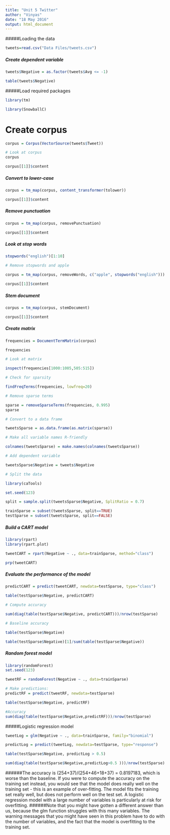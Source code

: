 ```yaml
---
title: "Unit 5 Twitter"
author: "Vinyas"
date: "18 May 2016"
output: html_document
---
```

#####Loading the data
```r
tweets=read.csv("Data Files/tweets.csv")

```

##### Create dependent variable
```r
tweets$Negative = as.factor(tweets$Avg <= -1)

table(tweets$Negative)
```

#####Load required packages
```r

library(tm)

library(SnowballC)

```

# Create corpus
```r


corpus = Corpus(VectorSource(tweets$Tweet))

# Look at corpus
corpus

corpus[[1]]$content
```
##### Convert to lower-case
```r
corpus = tm_map(corpus, content_transformer(tolower))

corpus[[1]]$content
```

##### Remove punctuation
```r
corpus = tm_map(corpus, removePunctuation)

corpus[[1]]$content
```

##### Look at stop words 
```r
stopwords("english")[1:10]

# Remove stopwords and apple

corpus = tm_map(corpus, removeWords, c("apple", stopwords("english")))

corpus[[1]]$content
```

##### Stem document 
```r
corpus = tm_map(corpus, stemDocument)

corpus[[1]]$content
```
##### Create matrix
```r
frequencies = DocumentTermMatrix(corpus)

frequencies

# Look at matrix 

inspect(frequencies[1000:1005,505:515])

# Check for sparsity

findFreqTerms(frequencies, lowfreq=20)

# Remove sparse terms

sparse = removeSparseTerms(frequencies, 0.995)
sparse

# Convert to a data frame

tweetsSparse = as.data.frame(as.matrix(sparse))
```
```r
# Make all variable names R-friendly

colnames(tweetsSparse) = make.names(colnames(tweetsSparse))

# Add dependent variable

tweetsSparse$Negative = tweets$Negative

# Split the data

library(caTools)

set.seed(123)

split = sample.split(tweetsSparse$Negative, SplitRatio = 0.7)

trainSparse = subset(tweetsSparse, split==TRUE)
testSparse = subset(tweetsSparse, split==FALSE)
```




##### Build a CART model
```r
library(rpart)
library(rpart.plot)

tweetCART = rpart(Negative ~ ., data=trainSparse, method="class")

prp(tweetCART)
```

##### Evaluate the performance of the model
```r

predictCART = predict(tweetCART, newdata=testSparse, type="class")

table(testSparse$Negative, predictCART)

# Compute accuracy

sum(diag(table(testSparse$Negative, predictCART)))/nrow(testSparse)

# Baseline accuracy 

table(testSparse$Negative)

table(testSparse$Negative)[1]/sum(table(testSparse$Negative))

```

##### Random forest model
```r

library(randomForest)
set.seed(123)

tweetRF = randomForest(Negative ~ ., data=trainSparse)

# Make predictions:
predictRF = predict(tweetRF, newdata=testSparse)

table(testSparse$Negative, predictRF)

#Accuracy
sum(diag(table(testSparse$Negative,predictRF)))/nrow(testSparse)
```

#####Logistic regression model
```r

tweetLog = glm(Negative ~ ., data=trainSparse, family="binomial")

predictLog = predict(tweetLog, newdata=testSparse, type="response")

table(testSparse$Negative, predictLog > 0.5)

sum(diag(table(testSparse$Negative,predictLog>0.5 )))/nrow(testSparse)

```

######The accuracy is (254+37)/(254+46+18+37) = 0.8197183, which is worse than the baseline. If you were to compute the accuracy on the training set instead, you would see that the model does really well on the training set - this is an example of over-fitting. The model fits the training set really well, but does not perform well on the test set. A logistic regression model with a large number of variables is particularly at risk for overfitting.
######Note that you might have gotten a different answer than us, because the glm function struggles with this many variables. The warning messages that you might have seen in this problem have to do with the number of variables, and the fact that the model is overfitting to the training set. 
